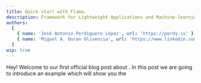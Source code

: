 ```yaml
---
title: Quick start with Flama.
description: Framework for Lightweight Applications and Machine-learning Automation
authors:
  [
    { name: 'José Antonio Perdiguero López', url: 'https://perdy.io' },
    { name: 'Miguel A. Duran Olivencia', url: 'https://www.linkedin.com/in/miguel-duran-phd/' },
  ]
wip: true
---
```


Hey! Welcome to our first official blog post about <FlamaName/>. In this post we are going to introduce an example which
will show you the
